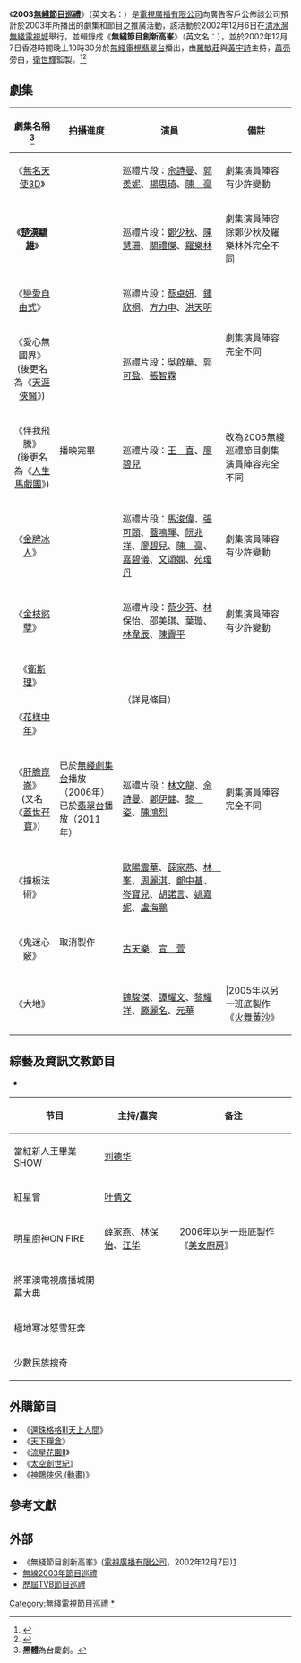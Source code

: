 {{無綫節目巡禮}}
《'''2003[[無綫節目巡禮|無綫節目巡禮]]'''》（英文名：{{lang|en|TVB Sales Presentation 2003}}）是[[電視廣播有限公司|電視廣播有限公司]]向廣告客戶公佈該公司預計於2003年所播出的劇集和節目之推廣活動，該活動於2002年12月6日在[[電視城|清水灣無綫電視城]]舉行，並輯錄成《'''無綫節目創新高峯'''》（英文名：{{lang|en|Programme Presentation 2003}}），並於2002年12月7日香港時間晚上10時30分於[[無綫電視翡翠台|無綫電視翡翠台]]播出，由[[羅敏莊|羅敏莊]]與[[黃宇詩|黃宇詩]]主持，[[蕭亮|蕭亮]]旁白，[[衛世輝|衛世輝]]監製。<ref>{{Cite web |url=http://ent.sina.com.cn/s/h/2002-12-08/1644117996.html |title=菠萝包俘获美人心 温兆伦郭羡妮恋情公开(组图) |accessdate=2018-11-04 |archive-date=2018-11-04 |archive-url=https://web.archive.org/web/20181104085529/http://ent.sina.com.cn/s/h/2002-12-08/1644117996.html |dead-url=no }}</ref><ref>{{Cite web |url=http://ent.sina.com.cn/v/2002-10-25/0812108694.html |title=刘松仁郑少秋再度联手 刘邦楚霸王造型亮相(图) |accessdate=2019-10-27 |archive-date=2019-10-24 |archive-url=https://web.archive.org/web/20191024060458/http://ent.sina.com.cn/v/2002-10-25/0812108694.html |dead-url=no }}</ref>

==劇集==
{|class=wikitable
!劇集名稱<ref>'''黑體'''為台慶劇。</ref>!!拍攝進度!!演員!!備註
|-
|align=center|《[[無名天使3D|無名天使3D]]》|| rowspan="9" |播映完畢||巡禮片段：[[佘詩曼|佘詩曼]]、[[郭羨妮|郭羨妮]]、[[楊思琦|楊思琦]]、[[陳豪_(演員)|陳　豪]]||劇集演員陣容有少許變動
|-
|align=center|《'''[[楚漢驕雄|楚漢驕雄]]'''》||巡禮片段：[[鄭少秋|鄭少秋]]、[[陳慧珊|陳慧珊]]、[[關禮傑|關禮傑]]、[[羅樂林|羅樂林]]||劇集演員陣容除鄭少秋及羅樂林外完全不同
|-
|align=center|《[[戀愛自由式|戀愛自由式]]》||巡禮片段：[[蔡卓妍|蔡卓妍]]、[[鍾欣桐|鍾欣桐]]、[[方力申|方力申]]、[[洪天明|洪天明]]||rowspan=2|劇集演員陣容完全不同
|-
|align=center|《愛心無國界》<br/>(後更名為《[[天涯俠醫|天涯俠醫]]》)||巡禮片段：[[吳啟華|吳啟華]]、[[郭可盈|郭可盈]]、[[張智霖|張智霖]]
|-
| align="center" |《伴我飛騰》<br />(後更名為《[[人生馬戲團|人生馬戲團]]》)||巡禮片段：[[王喜|王　喜]]、[[廖碧兒|廖碧兒]]||改為2006無綫巡禮節目劇集演員陣容完全不同
|-
|align=center|《[[金牌冰人|金牌冰人]]》||巡禮片段：[[馬浚偉|馬浚偉]]、[[張可頤|張可頤]]、[[蓋鳴暉|蓋鳴暉]]、[[阮兆祥|阮兆祥]]、[[廖碧兒|廖碧兒]]、[[陳豪_(演員)|陳　豪]]、[[嘉碧儀|嘉碧儀]]、[[文頌嫻|文頌嫻]]、[[苑瓊丹|苑瓊丹]]||劇集演員陣容有少許變動
|-
| align="center" |《[[金枝慾孽|金枝慾孽]]》||巡禮片段：[[蔡少芬|蔡少芬]]、[[林保怡|林保怡]]、[[邵美琪|邵美琪]]、[[葉璇|葉璇]]、[[林韋辰|林韋辰]]、[[陳霽平|陳霽平]]||劇集演員陣容有少許變動
|-
| align="center" |《[[衛斯理|衛斯理]]》|| rowspan="2" |（詳見條目）||
|-
| align="center" |《[[花樣中年|花樣中年]]》||
|-
| align="center" |《[[肝膽崑崙|肝膽崑崙]]》<br />(又名《[[蓋世孖寶|蓋世孖寶]]》)||已於[[無綫劇集台|無綫劇集台]]播放（2006年）<br />已於[[翡翠台|翡翠台]]播放（2011年）||巡禮片段：[[林文龍|林文龍]]、[[佘詩曼|佘詩曼]]、[[鄭伊健|鄭伊健]]、[[黎姿|黎　姿]]、[[陳鴻烈|陳鴻烈]]||劇集演員陣容完全不同
|-
| align="center" |《撞板法術》
| rowspan="3" |取消製作||[[歐陽震華|歐陽震華]]、[[薛家燕|薛家燕]]、[[林峯|林　峯]]、[[周麗淇|周麗淇]]、[[鄭中基|鄭中基]]、[[岑寶兒|岑寶兒]]、[[胡諾言|胡諾言]]、[[姚嘉妮|姚嘉妮]]、[[盧海鵬|盧海鵬]]||
|-
| align="center" |《鬼迷心竅》||[[古天樂|古天樂]]、[[宣萱|宣　萱]]||
|-
|align=center|《大地》||[[魏駿傑|魏駿傑]]、[[譚耀文|譚耀文]]、[[黎耀祥|黎耀祥]]、[[滕麗名|滕麗名]]、[[元華|元華]]|||2005年以另一班底製作《[[火舞黃沙|火舞黃沙]]》
|}

==綜藝及資訊文教節目==
*

{| class="wikitable"
|+
!节目
!主持/嘉宾
!备注
|-
|當紅新人王畢業SHOW
|[[劉德華|刘德华]]
|
|-
|紅星會
|[[叶倩文|叶倩文]]
|
|-
|明星廚神ON FIRE
|[[薛家燕|薛家燕]]、[[林保怡|林保怡]]、[[江华_(演员)|江华]]
|2006年以另一班底製作《[[美女廚房|美女廚房]]》
|-
|將軍澳電視廣播城開幕大典
|
|
|-
|極地寒冰怒雪狂奔
|
|
|-
|少數民族搜奇
|
|
|}

==外購節目==
*《[[還珠格格III天上人間|還珠格格III天上人間]]》
*《[[天下糧倉|天下糧倉]]》
*《[[流星花園II|流星花園II]]》
*《[[太空創世紀|太空創世紀]]》
*《[[神鵰俠侶_(動畫)|神鵰俠侶 (動畫)]]》

==參考文獻==
{{reflist}}

==外部==
*《無綫節目創新高峯》([[電視廣播有限公司|電視廣播有限公司]]，2002年12月7日)[http://you.video.sina.com.cn/b/8466169-1279051060.html]{{Dead link|date=2018年12月 |bot=InternetArchiveBot |fix-attempted=yes }}
*[https://web.archive.org/web/20080603060558/http://www.frankie-lam.com/news185.htm 無線2003年節目巡禮]
*[http://blog.yam.com/yuechiou/article/14021562 歷屆TVB節目巡禮]{{Wayback|url=http://blog.yam.com/yuechiou/article/14021562 |date=20090228065403 }}
{{電視廣播有限公司節目列表索引}}
[[Category:無綫電視節目巡禮|Category:無綫電視節目巡禮]]
[[Category:2003年無綫電視節目|*]]